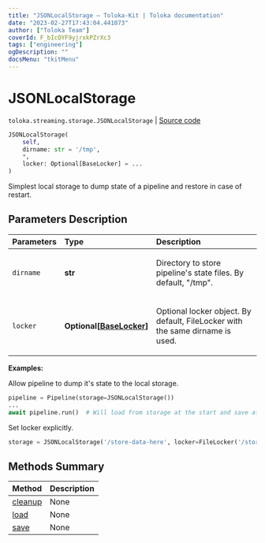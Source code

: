 ```yaml
---
title: "JSONLocalStorage — Toloka-Kit | Toloka documentation"
date: "2023-02-27T17:43:04.441073"
author: ["Toloka Team"]
coverId: F_bIcOYF9yjrxkPZrXc3
tags: ["engineering"]
ogDescription: ""
docsMenu: "tkitMenu"
---
```


# JSONLocalStorage
`toloka.streaming.storage.JSONLocalStorage` | [Source code](https://github.com/Toloka/toloka-kit/blob/v1.1.4/src/streaming/storage.py#L58)

```python
JSONLocalStorage(
    self,
    dirname: str = '/tmp',
    *,
    locker: Optional[BaseLocker] = ...
)
```

Simplest local storage to dump state of a pipeline and restore in case of restart.

## Parameters Description

| Parameters | Type | Description |
| :----------| :----| :-----------|
`dirname`|**str**|<p>Directory to store pipeline&#x27;s state files. By default, &quot;/tmp&quot;.</p>
`locker`|**Optional\[[BaseLocker](/docs/toloka-kit/reference/toloka.streaming.locker.BaseLocker)\]**|<p>Optional locker object. By default, FileLocker with the same dirname is used.</p>

**Examples:**

Allow pipeline to dump it's state to the local storage.

```python
pipeline = Pipeline(storage=JSONLocalStorage())
...
await pipeline.run()  # Will load from storage at the start and save after each iteration.
```

Set locker explicitly.

```python
storage = JSONLocalStorage('/store-data-here', locker=FileLocker('/store-locks-here'))
```
## Methods Summary

| Method | Description |
| :------| :-----------|
[cleanup](/docs/toloka-kit/reference/toloka.streaming.storage.JSONLocalStorage.cleanup)| None
[load](/docs/toloka-kit/reference/toloka.streaming.storage.JSONLocalStorage.load)| None
[save](/docs/toloka-kit/reference/toloka.streaming.storage.JSONLocalStorage.save)| None